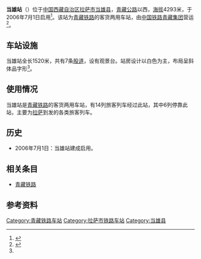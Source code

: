 {{Infobox China railway station 
|name = 当雄站
|native_name = འདམ་གཞུང་འབབ་ཚུགས་
|eng_name = Dangxiong Railway Station<ref>{{Cite web|title=铁道部:火车站名含"东西南北"统一改用拼音|url=http://news.sina.com.cn/o/2012-09-18/080725196193.shtml|accessdate=2017-07-02|archive-url=https://web.archive.org/web/20170730073100/http://news.sina.com.cn/o/2012-09-18/080725196193.shtml|archive-date=2017-07-30|dead-url=no}}</ref><ref>{{cite journal|title=关于明确铁路车站站名英文译法的通知|author=[[铁道部运输局|铁道部运输局]]|journal=铁路客货运输专刊|issue=4|year=2012|page=6|id=运营运调电[2012]1911号}}</ref>
|图片 = Damxung_Railway_Station_building.jpg
|图片介绍 = 当雄站站房布局呈斜体品字形。
|拼音码 = DXI
|电报码 = DAO
|车站代码 = 44062
|车站地址 =[[西藏自治区|西藏自治区]][[拉萨市|拉萨市]][[当雄县|当雄县]]
|线路 = [[青藏铁路|青藏铁路]]
|车站等级 = 
|月台数目 = 
}}
'''当雄站'''（{{bo|z=འདམ་གཞུང་འབབ་ཚུགས་|w='dam gzhung 'bab tshugs}}）位于[[中国|中国]][[西藏自治区|西藏自治区]][[拉萨市|拉萨市]][[当雄县|当雄县]]，[[青藏公路|青藏公路]]以西，[[海拔|海拔]]4293米，于2006年7月1日启用<ref name="r1">{{Cite web|title=藏域风格建筑群 璀璨“新天路”|url=http://www.rpccn.com/news/33/200673162447.htm|access-date=2021-09-03|publisher=中华建筑报|archive-url=https://web.archive.org/web/20070930190113/http://www.rpccn.com/news/33/200673162447.htm|archive-date=2007-09-30|dead-url=yes}}</ref>。该站为[[青藏铁路|青藏铁路]]的客货两用车站，由[[中国铁路青藏集团|中国铁路青藏集团]]营运<ref name="r2">{{Cite web|title=西藏火车站时刻表|url=http://xz.d0086.com/SKM/sljt/xxlcz.htm|access-date=2021-09-03|publisher=鼎言商旅网|archive-url=https://web.archive.org/web/20070928190859/http://xz.d0086.com/SKM/sljt/xxlcz.htm|archive-date=2007-09-28}}</ref>。

== 车站设施 ==
当雄站全长1520米，共有7条[[股道|股道]]，设有观景台。站房设计以白色为主，布局呈斜体品字形<ref name="r2" />。

== 使用情况 ==
当雄站是[[青藏铁路|青藏铁路]]的客货两用车站，有14列旅客列车经过此站，其中6列停靠此站，主要为[[拉萨站|拉萨]]到发的各类旅客列车。

== 历史 ==
* 2006年7月1日：当雄站建成启用。

== 相关条目 ==
* [[青藏铁路|青藏铁路]]

== 参考资料 ==
{{Reflist}}
{{Tibet-stub}}
{{China-rail-stub}}
{{Railwaystation-stub}}
{{青藏铁路}}

[[Category:青藏铁路车站|Category:青藏铁路车站]]
[[Category:拉萨市铁路车站|Category:拉萨市铁路车站]]
[[Category:当雄县|Category:当雄县]]